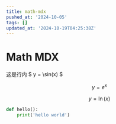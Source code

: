 ```yaml
---
title: math-mdx
pushed_at: '2024-10-05'
tags: []
updated_at: '2024-10-19T04:25:38Z'
---
```


# Math MDX

这是行内 $ y = \sin(x) $

$$
y = e^x
$$
```math
y = \ln(x)
```
```py
def hello():
    print('hello world')
```
